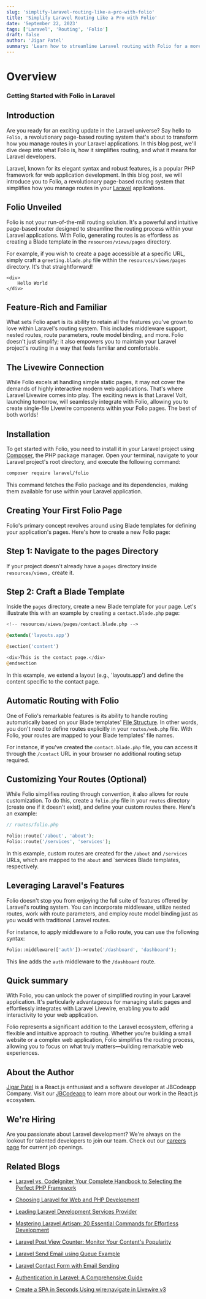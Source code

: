 ```yaml
---
slug: 'simplify-laravel-routing-like-a-pro-with-folio'
title: 'Simplify Laravel Routing Like a Pro with Folio'
date: 'September 22, 2023'
tags: ['Laravel', 'Routing', 'Folio']
draft: false
author: 'Jigar Patel'
summary: 'Learn how to streamline Laravel routing with Folio for a more efficient web application development experience.'
---
```


# Overview

<TOCInline toc={props.toc} exclude="Overview" toHeading={2} defaultimage="" />

### Getting Started with Folio in Laravel

## Introduction

Are you ready for an exciting update in the Laravel universe? Say hello to `Folio,` a revolutionary page-based routing system that's about to transform how you manage routes in your Laravel applications. In this blog post, we'll dive deep into what Folio is, how it simplifies routing, and what it means for Laravel developers.

Laravel, known for its elegant syntax and robust features, is a popular PHP framework for web application development. In this blog post, we will introduce you to Folio, a revolutionary page-based routing system that simplifies how you manage routes in your [Laravel](https://laravel.com/) applications.

## Folio Unveiled

Folio is not your run-of-the-mill routing solution. It's a powerful and intuitive page-based router designed to streamline the routing process within your Laravel applications. With Folio, generating routes is as effortless as creating a Blade template in the `resources/views/pages` directory.

For example, if you wish to create a page accessible at a specific URL, simply craft a `greeting.blade.php` file within the `resources/views/pages` directory. It's that straightforward!

```blade
<div>
    Hello World
</div>
```

## Feature-Rich and Familiar

What sets Folio apart is its ability to retain all the features you've grown to love within Laravel's routing system. This includes middleware support, nested routes, route parameters, route model binding, and more. Folio doesn't just simplify; it also empowers you to maintain your Laravel project's routing in a way that feels familiar and comfortable.

## The Livewire Connection

While Folio excels at handling simple static pages, it may not cover the demands of highly interactive modern web applications. That's where Laravel Livewire comes into play. The exciting news is that Laravel Volt, launching tomorrow, will seamlessly integrate with Folio, allowing you to create single-file Livewire components within your Folio pages. The best of both worlds!

## Installation

To get started with Folio, you need to install it in your Laravel project using [Composer](https://getcomposer.org/), the PHP package manager. Open your terminal, navigate to your Laravel project's root directory, and execute the following command:

```bash
composer require laravel/folio
```

This command fetches the Folio package and its dependencies, making them available for use within your Laravel application.

## Creating Your First Folio Page

Folio's primary concept revolves around using Blade templates for defining your application's pages. Here's how to create a new Folio page:

## Step 1: Navigate to the pages Directory

If your project doesn't already have a `pages` directory inside `resources/views,` create it.

## Step 2: Craft a Blade Template

Inside the `pages` directory, create a new Blade template for your page. Let's illustrate this with an example by creating a `contact.blade.php` page:

```php
<!-- resources/views/pages/contact.blade.php -->

@extends('layouts.app')

@section('content')

<div>This is the contact page.</div>
@endsection
```

In this example, we extend a layout (e.g., 'layouts.app') and define
the content specific to the contact page.

## Automatic Routing with Folio

One of Folio's remarkable features is its ability to handle routing automatically based on your Blade templates' [File Structure](https://laravel.com/docs/10.x/structure). In other words, you don't need to define routes explicitly in your `routes/web.php` file. With Folio, your routes are mapped to your Blade templates' file names.

For instance, if you've created the `contact.blade.php` file, you can access it through the `/contact` URL in your browser no additional routing setup required.

## Customizing Your Routes (Optional)

While Folio simplifies routing through convention, it also allows for route customization. To do this, create a `folio.php` file in your `routes` directory (create one if it doesn't exist), and define your custom routes there. Here's an example:

```php
// routes/folio.php

Folio::route('/about', 'about');
Folio::route('/services', 'services');
```

In this example, custom routes are created for the `/about` and `/services` URLs, which are mapped to the `about` and `services Blade templates, respectively.

## Leveraging Laravel's Features

Folio doesn't stop you from enjoying the full suite of features offered by Laravel's routing system. You can incorporate middleware, utilize nested routes, work with route parameters, and employ route model binding just as you would with traditional Laravel routes.

For instance, to apply middleware to a Folio route, you can use the following syntax:

```php
Folio::middleware(['auth'])->route('/dashboard', 'dashboard');
```

This line adds the `auth` middleware to the `/dashboard` route.

## Quick summary

With Folio, you can unlock the power of simplified routing in your Laravel application. It's particularly advantageous for managing static pages and effortlessly integrates with Laravel Livewire, enabling you to add interactivity to your web application.

Folio represents a significant addition to the Laravel ecosystem, offering a flexible and intuitive approach to routing. Whether you're building a small website or a complex web application, Folio simplifies the routing process, allowing you to focus on what truly matters—building remarkable web experiences.

## About the Author

[Jigar Patel](https://expertlaravel.com) is a React.js enthusiast and a software developer at JBCodeapp Company. Visit our [JBCodeapp](https://jbcodeapp.com) to learn more about our work in the React.js ecosystem.

## We're Hiring

Are you passionate about Laravel development? We're always on the lookout for talented developers to join our team. Check out our [careers page](https://jbcodeapp.com/career) for current job openings.

## Related Blogs

- [Laravel vs. CodeIgniter Your Complete Handbook to Selecting the Perfect PHP Framework](laravel-vs-codeigniter-complete-php-framework-guide)

- [Choosing Laravel for Web and PHP Development](laravel-web-php-development)

- [Leading Laravel Development Services Provider](leading-laravel-development-services-provider)

- [Mastering Laravel Artisan: 20 Essential Commands for Effortless Development](mastering-laravel-artisan-20-essential-commands)

- [Laravel Post View Counter: Monitor Your Content's Popularity](maximizing-web-development-potential-choose-laravel-developers)

- [Laravel Send Email using Queue Example](send-email-using-queue-example)

- [Laravel Contact Form with Email Sending](laravel-contact-form-with-email-sending)

- [Authentication in Laravel: A Comprehensive Guide](step-by-step-guide-laravel-authentication)

- [Create a SPA in Seconds Using wire:navigate in Livewire v3](livewire-create-spa)

